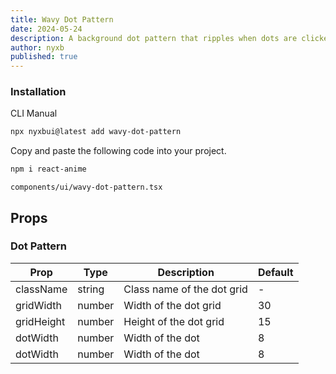 ```yaml
---
title: Wavy Dot Pattern
date: 2024-05-24
description: A background dot pattern that ripples when dots are clicked.
author: nyxb
published: true
---
```


<ComponentPreview name = "wavy-dot-pattern-demo" />


### Installation

<Tabs defaultValue="cli">

<TabsList>
  <TabsTrigger value="cli">CLI</TabsTrigger>
  <TabsTrigger value="manual">Manual</TabsTrigger>
</TabsList>
<TabsContent value="cli">

```bash
npx nyxbui@latest add wavy-dot-pattern
```

</TabsContent>

<TabsContent value="manual">

<Steps>

Copy and paste the following code into your project.

```bash
npm i react-anime
```

```text
components/ui/wavy-dot-pattern.tsx
```

<ComponentSource name = "wavy-dot-pattern" />

</Steps>

</TabsContent>

</Tabs>


## Props

### Dot Pattern

| Prop       | Type   | Description                   | Default |
| ---------- | ------ | ----------------------------- | ------- |
| className  | string | Class name of the dot grid    | -       |
| gridWidth  | number | Width of the dot grid         | 30      |
| gridHeight | number | Height of the dot grid        | 15      |
| dotWidth   | number | Width of the dot              | 8       |
| dotWidth   | number | Width of the dot              | 8       |
